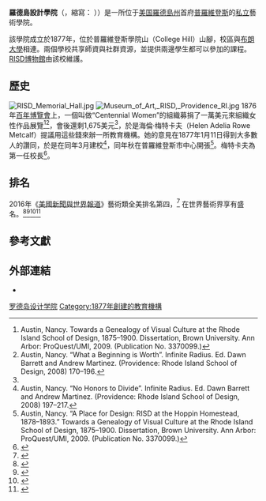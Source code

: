 {{Infobox university
|name=        罗德岛设计学院<br>Rhode Island School of Design
|image_name= Rhode Island School of Design seal.png
|motto=       
|endowment=   [[美元|$]]3億<ref name="USnews"/>
|president=  Rosanne Somerson
|established= 1877年
|type=        [[私立大學|私立]]藝術學院
|staff=       
|faculty=     146（全職）；336（兼職）
|students=    2,282
|undergrad=   1,883
|postgrad=    399
|colors=       
 |city = [[普羅維登斯_(羅德島州)|普羅維登斯]]
 |state = [[羅德島州|羅德島州]]
 |country = {{USA}}
|campus=      都市，{{convert|13|acre}}
|mascot=      Scrotie
|affiliations=[[Association_of_Independent_Colleges_of_Art_and_Design|AICAD]]
|website=     [http://www.risd.edu risd.edu]
}}

'''羅德島設計學院'''（{{lang-en|'''Rhode Island School of Design'''}}，縮寫：'''{{lang|en|RISD}}''' {{IPAc-en|ˈ|r|ɪ|z|d|iː}}））是一所位于[[美国|美国]][[羅德島州|羅德島州]]首府[[普羅維登斯_(羅德島州)|普羅維登斯]]的[[私立大學|私立]]藝術學院。

該學院成立於1877年，位於普羅維登斯學院山（College Hill）山腳，校區與[[布朗大學|布朗大學]]相連。兩個學校共享師資與社群資源，並提供兩邊學生都可以參加的課程。[[RISD博物館|RISD博物館]]由該校維護。

==歷史==

[[File:RISD_Memorial_Hall.jpg|thumb]]
[[Image:Museum_of_Art,_RISD,_Providence_RI.jpg|thumb]]
1876年[[百年博覽會|百年博覽會]]上，一個叫做“Centennial Women”的組織募捐了一萬美元來組織女性作品展覽<ref>Austin, Nancy. Towards a Genealogy of Visual Culture at the Rhode Island School of Design, 1875–1900. Dissertation, Brown University. Ann Arbor: ProQuest/UMI, 2009. (Publication No. 3370099.)</ref><ref name="autogenerated1">Austin, Nancy. “What a Beginning is Worth”. Infinite Radius. Ed. Dawn Barrett and Andrew Martinez. (Providence: Rhode Island School of Design, 2008) 170–196.</ref>，會後還剩1,675美元<ref name="autogenerated1"/>，於是海倫·梅特卡夫（Helen Adelia Rowe Metcalf）提議用這些錢來辦一所教育機構。她的意見在1877年1月11日得到大多數人的讚同，於是在同年3月建校<ref>Austin, Nancy. “No Honors to Divide”. Infinite Radius. Ed. Dawn Barrett and Andrew Martinez. (Providence: Rhode Island School of Design, 2008) 197–217.</ref>，同年秋在普羅維登斯市中心開張<ref>Austin, Nancy. “A Place for Design: RISD at the Hoppin Homestead, 1878–1893.” Towards a Genealogy of Visual Culture at the Rhode Island School of Design, 1875–1900. Dissertation, Brown University. Ann Arbor: ProQuest/UMI, 2009. (Publication No. 3370099.)</ref>。梅特卡夫為第一任校長<ref>{{cite news | first=Laura Meade | last=Kirk | url=http://www.projo.com/yourlife/content/projo_20040321_womdraft.12a5f6.html | title=From bonnets to baccalaureates | work=[[The_Providence_Journal|The Providence Journal]] | date=2004-03-21 | accessdate=2007-10-17 | archive-date=2011-06-29 | archive-url=https://web.archive.org/web/20110629023017/http://www.projo.com/yourlife/content/projo_20040321_womdraft.12a5f6.html | dead-url=no }}</ref>。

==排名==
2016年《[[美國新聞與世界報道|美國新聞與世界報道]]》藝術類全美排名第四，<ref name="USnews">{{cite web|title=Top Fine Arts School in the US by U.S.News 2016|url=http://grad-schools.usnews.rankingsandreviews.com/best-graduate-schools/top-fine-arts-schools/fine-arts-rankings|publisher=[[美國新聞與世界報道|美國新聞與世界報道]]|accessdate=2016-08-15|archive-date=2017-02-18|archive-url=https://web.archive.org/web/20170218044956/http://grad-schools.usnews.rankingsandreviews.com/best-graduate-schools/top-fine-arts-schools/fine-arts-rankings|dead-url=no}}</ref> 在世界藝術界享有盛名。<ref>{{cite | url=http://www.businessinsider.com/the-worlds-25-best-design-schools-2012-11?op=1 | title=The World's 25 Best Design Schools | work=[[Business_Insider|Business Insider]] | accessdate=2015-03-06 | archive-date=2019-06-29 | archive-url=https://web.archive.org/web/20190629064925/https://www.businessinsider.com/the-worlds-25-best-design-schools-2012-11?op=1 | dead-url=no }}</ref><ref>{{cite | url=http://education-portal.com/top_10_art_universities.html | title=Top 10 Art Universities and Schools in the United States | work=Education Portal | accessdate=2015-03-06 | archive-date=2015-03-02 | archive-url=https://web.archive.org/web/20150302051110/http://education-portal.com/top_10_art_universities.html | dead-url=no }}</ref><ref>{{cite | url=http://grad-schools.usnews.rankingsandreviews.com/best-graduate-schools/top-fine-arts-schools/fine-arts-rankings | title=Best Fine Arts Program | work=[[US_News|US News]] | accessdate=2015-03-06 | archive-date=2017-02-18 | archive-url=https://web.archive.org/web/20170218044956/http://grad-schools.usnews.rankingsandreviews.com/best-graduate-schools/top-fine-arts-schools/fine-arts-rankings | dead-url=no }}</ref><ref>{{cite| url=http://www.britannica.com/EBchecked/topic/501578/Rhode-Island-School-of-Design| title=Rhode Island School of Design| work=Britannica| accessdate=2015-03-06| archive-date=2015-03-05| archive-url=https://web.archive.org/web/20150305022659/http://www.britannica.com/EBchecked/topic/501578/Rhode-Island-School-of-Design| dead-url=no}}</ref>

==參考文獻==
{{Reflist|colwidth=30em}}

==外部連結==
{{Portal|大學}}
{{Commons category|Rhode Island School of Design}}
* {{Official website|http://www.risd.edu/}}

{{coord|41|49|33|N|71|24|28|W|format=dms|display=title|type:edu}}

{{羅德島州的學院和大學}}

{{Authority control}}
{{DEFAULTSORT:Rhode Island School Of Design}}
[[Category:罗德岛设计学院|]]
[[Category:1877年創建的教育機構|Category:1877年創建的教育機構]]